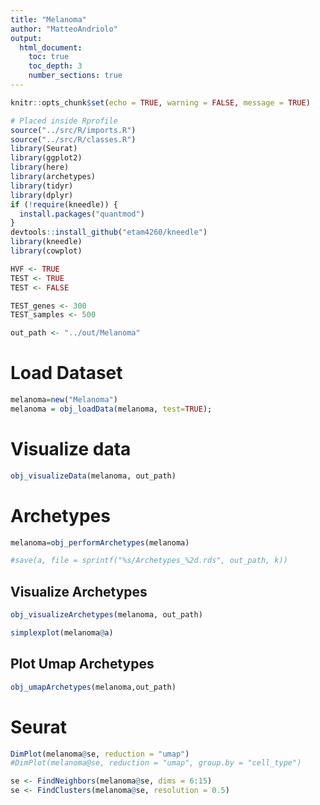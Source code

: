 ```yaml
---
title: "Melanoma"
author: "MatteoAndriolo"
output: 
  html_document: 
    toc: true
    toc_depth: 3
    number_sections: true
---
```


```r
knitr::opts_chunk$set(echo = TRUE, warning = FALSE, message = TRUE)
```

```r
# Placed inside Rprofile
source("../src/R/imports.R")
source("../src/R/classes.R")
library(Seurat)
library(ggplot2)
library(here)
library(archetypes)
library(tidyr)
library(dplyr)
if (!require(kneedle)) {
  install.packages("quantmod")
}
devtools::install_github("etam4260/kneedle")
library(kneedle)
library(cowplot)

HVF <- TRUE
TEST <- TRUE 
TEST <- FALSE

TEST_genes <- 300
TEST_samples <- 500

out_path <- "../out/Melanoma"
```

# Load Dataset
```r
melanoma=new("Melanoma")
melanoma = obj_loadData(melanoma, test=TRUE);
```
# Visualize data

```r
obj_visualizeData(melanoma, out_path)
```


# Archetypes
```r

melanoma=obj_performArchetypes(melanoma)

#save(a, file = sprintf("%s/Archetypes_%2d.rds", out_path, k))
```

## Visualize Archetypes
```r
obj_visualizeArchetypes(melanoma, out_path)
```

```r
simplexplot(melanoma@a)
```


## Plot Umap Archetypes

```r
obj_umapArchetypes(melanoma,out_path)
```


# Seurat
```r
DimPlot(melanoma@se, reduction = "umap")
#DimPlot(melanoma@se, reduction = "umap", group.by = "cell_type")
```

```r
se <- FindNeighbors(melanoma@se, dims = 6:15)
se <- FindClusters(melanoma@se, resolution = 0.5)
```
